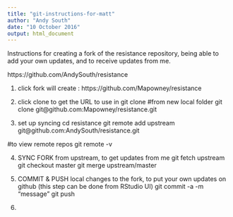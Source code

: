 ```yaml
---
title: "git-instructions-for-matt"
author: "Andy South"
date: "10 October 2016"
output: html_document
---
```


Instructions for creating a fork of the resistance repository, being able to add your own updates, and to receive updates from me.

https://github.com/AndySouth/resistance

1) click fork
will create : https://github.com/Mapowney/resistance

2) click clone to get the URL to use in git clone
#from new local folder 
git clone git@github.com:Mapowney/resistance.git

3) set up syncing
cd resistance
git remote add upstream git@github.com:AndySouth/resistance.git

#to view remote repos
git remote -v

4) SYNC FORK from upstream, to get updates from me
git fetch upstream
git checkout master
git merge upstream/master

5) COMMIT & PUSH local changes to the fork, to put your own updates on github
(this step can be done from RStudio UI)
git commit -a -m "message" 
git push

6) 
